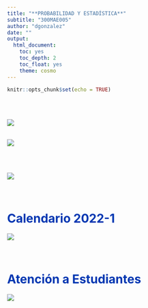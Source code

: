 ```yaml
---
title: "**PROBABILIDAD Y ESTADÍSTICA**"
subtitle: "300MAE005"
author: "dgonzalez"
date: ""
output:
  html_document:
    toc: yes
    toc_depth: 2
    toc_float: yes
    theme: cosmo
---
```


```r
knitr::opts_chunk$set(echo = TRUE)
```

<br/><br/>

![](img/curso01.png)
<br/><br/>

![](img/curso02.png)

<br/><br/>



![](img/curso03.png)
<br/><br/><br/>

<H1> 
<span style="color:#0036b1">**Calendario 2022-1**</span>
</H1>

![](img/calendario20221.png)
<br/><br/><br/>

<H1> 
<span style="color:#0036b1">**Atención a Estudiantes**</span>
</H1>


![](img/atencion_estudiantes_estadistica.png)

